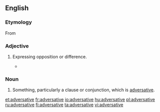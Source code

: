 ==English==

===Etymology===
From {{etyl|la|en}} {{term|adversativus||lang=la|of conjunctions, expressing opposition}}

===Adjective===
{{en-adj|-}}

# {{linguistics}} Expressing opposition or difference.
#* {{quote-book|title=Divorce in the New Testament‎|page=155|author=Raymond F. Collins|year=1992|passage=In Matthew's Q-source, this short sentence may have been introduced by the strong '''adversative''' conjunction, "but" (alla).}}

===Noun===
{{en-noun}}

# {{rare|dated}}  Something, particularly a clause or conjunction, which is [[#Adjective|adversative]].

[[et:adversative]]
[[fr:adversative]]
[[io:adversative]]
[[hu:adversative]]
[[pl:adversative]]
[[ru:adversative]]
[[fi:adversative]]
[[ta:adversative]]
[[vi:adversative]]